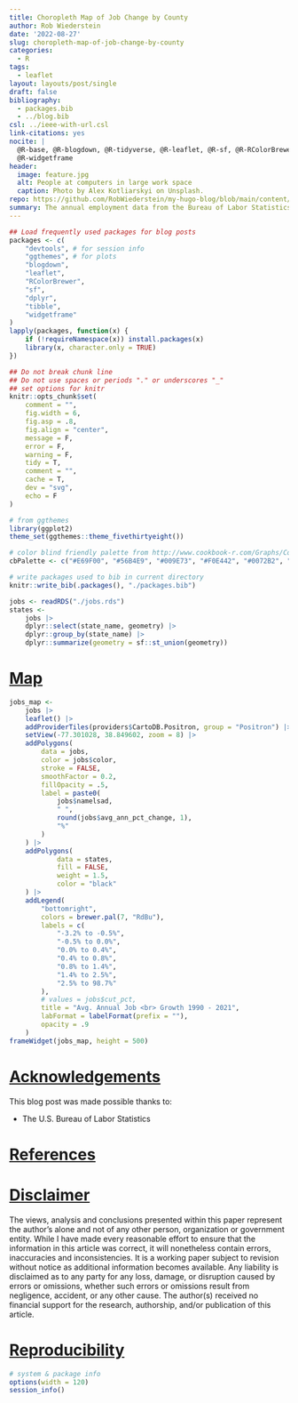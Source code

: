 ```yaml
---
title: Choropleth Map of Job Change by County
author: Rob Wiederstein
date: '2022-08-27'
slug: choropleth-map-of-job-change-by-county
categories:
  - R
tags:
  - leaflet
layout: layouts/post/single
draft: false
bibliography:
  - packages.bib
  - ../blog.bib
csl: ../ieee-with-url.csl
link-citations: yes
nocite: |
  @R-base, @R-blogdown, @R-tidyverse, @R-leaflet, @R-sf, @R-RColorBrewer,
  @R-widgetframe
header:
  image: feature.jpg
  alt: People at computers in large work space
  caption: Photo by Alex Kotliarskyi on Unsplash.
repo: https://github.com/RobWiederstein/my-hugo-blog/blob/main/content/post/2022-08-27-choropleth-map-of-job-change-by-county/index.Rmd
summary: The annual employment data from the Bureau of Labor Statistics (BLS) was downloaded for the years 1990 through 2021.  The average annual growth rate was computed by county and plotted as a choropleth map.
---
```



```r
## Load frequently used packages for blog posts
packages <- c(
    "devtools", # for session info
    "ggthemes", # for plots
    "blogdown",
    "leaflet",
    "RColorBrewer",
    "sf",
    "dplyr",
    "tibble",
    "widgetframe"
)
lapply(packages, function(x) {
    if (!requireNamespace(x)) install.packages(x)
    library(x, character.only = TRUE)
})
```

```r
## Do not break chunk line
## Do not use spaces or periods "." or underscores "_"
## set options for knitr
knitr::opts_chunk$set(
    comment = "",
    fig.width = 6,
    fig.asp = .8,
    fig.align = "center",
    message = F,
    error = F,
    warning = F,
    tidy = T,
    comment = "",
    cache = T,
    dev = "svg",
    echo = F
)
```

```r
# from ggthemes
library(ggplot2)
theme_set(ggthemes::theme_fivethirtyeight())
```

```r
# color blind friendly palette from http://www.cookbook-r.com/Graphs/Colors_(ggplot2)/
cbPalette <- c("#E69F00", "#56B4E9", "#009E73", "#F0E442", "#0072B2", "#D55E00", "#CC79A7", "#000000")
```

```r
# write packages used to bib in current directory
knitr::write_bib(.packages(), "./packages.bib")
```

```r
jobs <- readRDS("./jobs.rds")
states <-
    jobs |>
    dplyr::select(state_name, geometry) |>
    dplyr::group_by(state_name) |>
    dplyr::summarize(geometry = sf::st_union(geometry))
```

# [Map](#map)

```r
jobs_map <-
    jobs |>
    leaflet() |>
    addProviderTiles(providers$CartoDB.Positron, group = "Positron") |>
    setView(-77.301028, 38.849602, zoom = 8) |>
    addPolygons(
        data = jobs,
        color = jobs$color,
        stroke = FALSE,
        smoothFactor = 0.2,
        fillOpacity = .5,
        label = paste0(
            jobs$namelsad,
            " ",
            round(jobs$avg_ann_pct_change, 1),
            "%"
        )
    ) |>
    addPolygons(
            data = states,
            fill = FALSE,
            weight = 1.5,
            color = "black"
    ) |> 
    addLegend(
        "bottomright",
        colors = brewer.pal(7, "RdBu"),
        labels = c(
            "-3.2% to -0.5%",
            "-0.5% to 0.0%",
            "0.0% to 0.4%",
            "0.4% to 0.8%",
            "0.8% to 1.4%",
            "1.4% to 2.5%",
            "2.5% to 98.7%"
        ),
        # values = jobs$cut_pct,
        title = "Avg. Annual Job <br> Growth 1990 - 2021",
        labFormat = labelFormat(prefix = ""),
        opacity = .9
    )
frameWidget(jobs_map, height = 500)
```

# [Acknowledgements](#acknowledge)

This blog post was made possible thanks to:

- The U.S. Bureau of Labor Statistics

# [References](#reference)

<div id="refs"></div>

# [Disclaimer](#disclaimer)

The views, analysis and conclusions presented within this paper represent the author’s alone and not of any other person, organization or government entity. While I have made every reasonable effort to ensure that the information in this article was correct, it will nonetheless contain errors, inaccuracies and inconsistencies. It is a working paper subject to revision without notice as additional information becomes available. Any liability is disclaimed as to any party for any loss, damage, or disruption caused by errors or omissions, whether such errors or omissions result from negligence, accident, or any other cause. The author(s) received no financial support for the research, authorship, and/or publication of this article.

# [Reproducibility](#reproduce)

```r
# system & package info
options(width = 120)
session_info()
```
